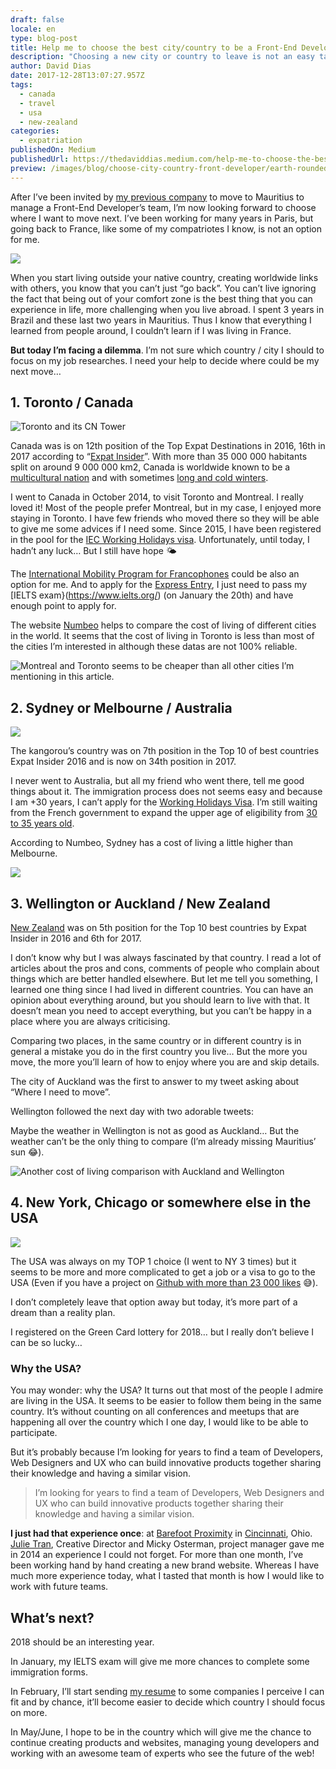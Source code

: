 ```yaml
---
draft: false
locale: en
type: blog-post
title: Help me to choose the best city/country to be a Front-End Developer!
description: "Choosing a new city or country to leave is not an easy task. I'm sharing my process to choose the next city where I wanna live."
author: David Dias
date: 2017-12-28T13:07:27.957Z
tags:
  - canada
  - travel
  - usa
  - new-zealand
categories:
  - expatriation
publishedOn: Medium
publishedUrl: https://thedaviddias.medium.com/help-me-to-choose-the-best-city-country-to-be-a-front-end-developer-9256813181ad
preview: /images/blog/choose-city-country-front-developer/earth-rounded.jpeg
---
```

After I’ve been invited by [my previous company](https://www.facebook.com/Proximity-BBDO-Indian-Ocean-378454594936/) to move to Mauritius to manage a Front-End Developer’s team, I’m now looking forward to choose where I want to move next. I’ve been working for many years in Paris, but going back to France, like some of my compatriotes I know, is not an option for me.

![](/images/blog/choose-city-country-front-developer/earth-rounded.jpeg)

When you start living outside your native country, creating worldwide links with others, you know that you can’t just “go back”. You can’t live ignoring the fact that being out of your comfort zone is the best thing that you can experience in life, more challenging when you live abroad. I spent 3 years in Brazil and these last two years in Mauritius. Thus I know that everything I learned from people around, I couldn’t learn if I was living in France.

**But today I’m facing a dilemma**. I’m not sure which country / city I should to focus on my job researches. I need your help to decide where could be my next move…

<Tweet url="https://twitter.com/TheDavidDias/status/945986396375810049" />

## 1. Toronto / Canada

![](/images/blog/choose-city-country-front-developer/toront-cn-tower.jpeg 'Toronto and its CN Tower')

Canada was is on 12th position of the Top Expat Destinations in 2016, 16th in 2017 according to “[Expat Insider](https://www.internations.org/expat-insider/)”. With more than 35 000 000 habitants split on around 9 000 000 km2, Canada is worldwide known to be a [multicultural nation](https://en.wikipedia.org/wiki/Multiculturalism_in_Canada) and with sometimes [long and cold winters](http://www.huffingtonpost.ca/2017/12/27/cold-weather-wave-is-lasting-longer-than-usual-environment-canada_a_23318174/).

I went to Canada in October 2014, to visit Toronto and Montreal. I really loved it! Most of the people prefer Montreal, but in my case, I enjoyed more staying in Toronto. I have few friends who moved there so they will be able to give me some advices if I need some. Since 2015, I have been registered in the pool for the [IEC Working Holidays visa](http://www.cic.gc.ca/english/work/iec/eligibility.asp). Unfortunately, until today, I hadn’t any luck… But I still have hope 🌤

The [International Mobility Program for Francophones](https://www.canadavisa.com/mobilite-francophone.html) could be also an option for me. And to apply for the [Express Entry](http://www.cic.gc.ca/english/immigrate/skilled/crs-tool.asp), I just need to pass my [IELTS exam}(https://www.ielts.org/) (on January the 20th) and have enough point to apply for.

The website [Numbeo](https://www.numbeo.com/) helps to compare the cost of living of different cities in the world. It seems that the cost of living in Toronto is less than most of the cities I’m interested in although these datas are not 100% reliable.

![](/images/blog/choose-city-country-front-developer/cost-living-montreal-toronto.png 'Montreal and Toronto seems to be cheaper than all other cities I’m mentioning in this article.')


## 2. Sydney or Melbourne / Australia

![](/images/blog/choose-city-country-front-developer/sydney-view.jpeg)

The kangorou’s country was on 7th position in the Top 10 of best countries Expat Insider 2016 and is now on 34th position in 2017.

I never went to Australia, but all my friend who went there, tell me good things about it. The immigration process does not seems easy and because I am +30 years, I can’t apply for the [Working Holidays Visa](https://www.homeaffairs.gov.au/Trav/Visa-1/417-). I’m still waiting from the French government to expand the upper age of eligibility from [30 to 35 years old](https://www.quora.com/When-does-the-Australian-working-holiday-visa-age-increase).

According to Numbeo, Sydney has a cost of living a little higher than Melbourne.

![](/images/blog/choose-city-country-front-developer/cost-living-sydney-melbourne.png)

## 3. Wellington or Auckland / New Zealand

[New Zealand](https://en.wikipedia.org/wiki/New_Zealand) was on 5th position for the Top 10 best countries by Expat Insider in 2016 and 6th for 2017.

I don’t know why but I was always fascinated by that country. I read a lot of articles about the pros and cons, comments of people who complain about things which are better handled elsewhere. But let me tell you something, I learned one thing since I had lived in different countries. You can have an opinion about everything around, but you should learn to live with that. It doesn’t mean you need to accept everything, but you can’t be happy in a place where you are always criticising.

Comparing two places, in the same country or in different country is in general a mistake you do in the first country you live… But the more you move, the more you’ll learn of how to enjoy where you are and skip details.

The city of Auckland was the first to answer to my tweet asking about “Where I need to move”.

<Tweet url="https://twitter.com/Auckland_NZ/status/945593377889779713" />


Wellington followed the next day with two adorable tweets:

<Tweet url="https://twitter.com/Wellington_NZ/status/946186808328519680" />

<Tweet url="https://twitter.com/Wellington_NZ/status/946187998403510272" />

Maybe the weather in Wellington is not as good as Auckland… But the weather can’t be the only thing to compare (I’m already missing Mauritius’ sun 😂).

![](/images/blog/choose-city-country-front-developer/cost-living-wellington-auckland.png 'Another cost of living comparison with Auckland and Wellington')

## 4. New York, Chicago or somewhere else in the USA

![](/images/blog/choose-city-country-front-developer/new-york-statue-liberty.jpeg)

The USA was always on my TOP 1 choice (I went to NY 3 times) but it seems to be more and more complicated to get a job or a visa to go to the USA (Even if you have a project on [Github with more than 23 000 likes](https://github.com/thedaviddias/Front-End-Checklist) 😅).

I don’t completely leave that option away but today, it’s more part of a dream than a reality plan.

I registered on the Green Card lottery for 2018… but I really don’t believe I can be so lucky…

### Why the USA?

You may wonder: why the USA? It turns out that most of the people I admire are living in the USA. It seems to be easier to follow them being in the same country. It’s without counting on all conferences and meetups that are happening all over the country which I one day, I would like to be able to participate.

But it’s probably because I’m looking for years to find a team of Developers, Web Designers and UX who can build innovative products together sharing their knowledge and having a similar vision.

> I’m looking for years to find a team of Developers, Web Designers and UX who can build innovative products together sharing their knowledge and having a similar vision.

**I just had that experience once**: at [Barefoot Proximity](https://www.barefootproximity.com/) in [Cincinnati](https://en.wikipedia.org/wiki/Cincinnati), Ohio. [Julie Tran](https://www.linkedin.com/in/tranje/), Creative Director and Micky Osterman, project manager gave me in 2014 an experience I could not forget. For more than one month, I’ve been working hand by hand creating a new brand website. Whereas I have much more experience today, what I tasted that month is how I would like to work with future teams.

## What’s next?

2018 should be an interesting year.

In January, my IELTS exam will give me more chances to complete some immigration forms.

In February, I’ll start sending [my resume](https://www.linkedin.com/in/thedaviddias/) to some companies I perceive I can fit and by chance, it’ll become easier to decide which country I should focus on more.

In May/June, I hope to be in the country which will give me the chance to continue creating products and websites, managing young developers and working with an awesome team of experts who see the future of the web!
